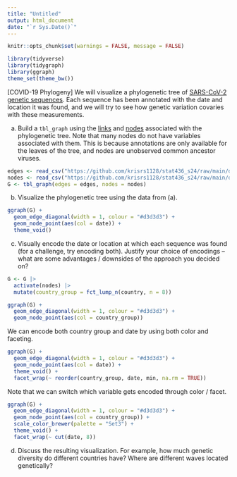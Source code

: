 ```yaml
---
title: "Untitled"
output: html_document
date: "`r Sys.Date()`"
---
```


```r
knitr::opts_chunk$set(warnings = FALSE, message = FALSE)
```

```r
library(tidyverse)
library(tidygraph)
library(ggraph)
theme_set(theme_bw())
```

[COVID-19 Phylogeny] We will visualize a phylogenetic tree of [SARS-CoV-2
genetic sequences](https://observablehq.com/@mbostock/sars-cov-2-phylogenetic-tree).
Each sequence has been annotated with the date and location it was found, and we
will try to see how genetic variation covaries with these measurements.

a. Build a `tbl_graph` using the
[links](https://github.com/krisrs1128/stat436_s24/raw/main/data/covid-edges.csv)
and
[nodes](https://github.com/krisrs1128/stat436_s24/raw/main/data/covid-nodes.csv)
associated with the phylogenetic tree. Note that many nodes do not have
variables associated with them. This is because annotations are only
available for the leaves of the
tree, and nodes are unobserved common ancestor viruses.

```r
edges <- read_csv("https://github.com/krisrs1128/stat436_s24/raw/main/data/covid-edges.csv")
nodes <- read_csv("https://github.com/krisrs1128/stat436_s24/raw/main/data/covid-nodes.csv")
G <- tbl_graph(edges = edges, nodes = nodes)
```

b. Visualize the phylogenetic tree using the data from (a).

```r
ggraph(G) +
  geom_edge_diagonal(width = 1, colour = "#d3d3d3") +
  geom_node_point(aes(col = date)) +
  theme_void()
```

c. Visually encode the date or location at which each sequence was found (for
a challenge, try encoding both). Justify your choice of encodings -- what are
some advantages / downsides of the approach you decided on?

```r
G <- G |>
  activate(nodes) |>
  mutate(country_group = fct_lump_n(country, n = 8))

ggraph(G) +
  geom_edge_diagonal(width = 1, colour = "#d3d3d3") +
  geom_node_point(aes(col = country_group))
```

We can encode both country group and date by using both color and faceting.

```r
ggraph(G) +
  geom_edge_diagonal(width = 1, colour = "#d3d3d3") +
  geom_node_point(aes(col = date)) +
  theme_void() +
  facet_wrap(~ reorder(country_group, date, min, na.rm = TRUE))
```

Note that we can switch which variable gets encoded through color / facet.

```r
ggraph(G) +
  geom_edge_diagonal(width = 1, colour = "#d3d3d3") +
  geom_node_point(aes(col = country_group)) +
  scale_color_brewer(palette = "Set3") +
  theme_void() +
  facet_wrap(~ cut(date, 8))
```

d. Discuss the resulting visualization. For example, how much genetic
diversity do different countries have? Where are different waves located
genetically?